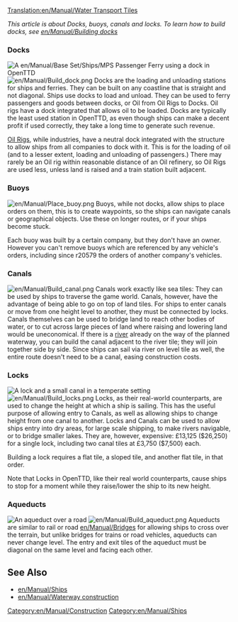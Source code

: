 [[Translation:en/Manual/Water Transport Tiles]]

''This article is about Docks, buoys, canals and locks. To learn how to build docks, see [[en/Manual/Building docks]]''

===Docks===
[[File:en/Manual/Dockscreenshot.png|thumb|A [[en/Manual/Base Set/Ships/MPS Passenger Ferry]] using a dock in OpenTTD]]
[[File:en/Manual/Build dock.png]] Docks are the loading and unloading stations for ships and ferries. They can be built on any coastline that is straight and not diagonal. Ships use docks to load and unload. They can be used to ferry passengers and goods between docks, or Oil from Oil Rigs to Docks. Oil rigs have a dock integrated that allows oil to be loaded. Docks are typically the least used station in OpenTTD, as even though ships can make a decent profit if used correctly, they take a long time to generate such revenue.

[[en/Manual/Industries|Oil Rigs]], while industries, have a neutral dock integrated with the structure to allow ships from all companies to dock with it. This is for the loading of oil (and to a lesser extent, loading and unloading of passengers.) There may rarely be an Oil rig within reasonable distance of an Oil refinery, so Oil Rigs are used less, unless land is raised and a train station built adjacent.

===Buoys===
[[File:en/Manual/Place buoy.png]] Buoys, while not docks, allow ships to place orders on them, this is to create waypoints, so the ships can navigate canals or geographical objects. Use these on longer routes, or if your ships become stuck. 

Each buoy was built by a certain company, but they don't have an owner. However you can't remove buoys which are referenced by any vehicle's orders, including since r20579 the orders of another company's vehicles.

===Canals===
[[File:en/Manual/Build canal.png]] Canals work exactly like sea tiles: They can be used by ships to traverse the game world. Canals, however, have the advantage of being able to go on top of land tiles. For ships to enter canals or move from one height level to another, they must be connected by locks. Canals themselves can be used to bridge land to reach other bodies of water, or to cut across large pieces of land where raising and lowering land would be uneconomical. If there is a [[en/Archive/Manual/River|river]] already on the way of the planned waterway, you can build the canal adjacent to the river tile; they will join together side by side. Since ships can sail via river on level tile as well, the entire route doesn't need to be a canal, easing construction costs.

===Locks===
[[File:en/Manual/Temperate-canal-locks.png|thumb|A lock and a small canal in a temperate setting]]
[[File:en/Manual/Build locks.png]] Locks, as their real-world counterparts, are used to change the height at which a ship is sailing. This has the useful purpose of allowing entry to Canals, as well as allowing ships to change height from one canal to another. Locks and Canals can be used to allow ships entry into dry areas, for large scale shipping, to make rivers navigable, or to bridge smaller lakes. They are, however, expensive: £13,125 ($26,250) for a single lock, including two canal tiles at £3,750 ($7,500) each.

Building a lock requires a flat tile, a sloped tile, and another flat tile, in that order.

Note that Locks in OpenTTD, like their real world counterparts, cause ships to stop for a moment while they raise/lower the ship to its new height.

===Aqueducts===
[[File:en/Manual/Aqueduct.png|thumb|An aqueduct over a road]]
[[File:en/Manual/Build aqueduct.png]] Aqueducts are similar to rail or road [[en/Manual/Bridges]] for allowing ships to cross over the terrain, but unlike bridges for trains or road vehicles, aqueducts can never change level. The entry and exit tiles of the aqueduct must be diagonal on the same level and facing each other.

==See Also==
*[[en/Manual/Ships]]
*[[en/Manual/Waterway construction]]


[[Category:en/Manual/Construction]]
[[Category:en/Manual/Ships]]